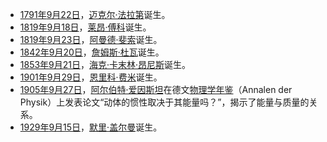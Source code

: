 *[[1791年|1791年]][[9月22日|9月22日]]，[[迈克尔·法拉第|迈克尔·法拉第]]诞生。
*[[1819年|1819年]][[9月18日|9月18日]]，[[莱昂·傅科|莱昂·傅科]]诞生。
*[[1819年|1819年]][[9月23日|9月23日]]，[[阿曼德·斐索|阿曼德·斐索]]诞生。
*[[1842年|1842年]][[9月20日|9月20日]]，[[詹姆斯·杜瓦|詹姆斯·杜瓦]]诞生。
*[[1853年|1853年]][[9月21日|9月21日]]，[[海克·卡末林·昂尼斯|海克·卡末林·昂尼斯]]诞生。
*[[1901年|1901年]][[9月29日|9月29日]]，[[恩里科·费米|恩里科·费米]]诞生。
*[[1905年|1905年]][[9月27日|9月27日]]，[[阿尔伯特·爱因斯坦|阿尔伯特·爱因斯坦]]在德文[[物理学年鉴|物理学年鉴]]（Annalen der Physik）上发表论文“动体的惯性取决于其能量吗？”，揭示了能量与质量的关系。
*[[1929年|1929年]][[9月15日|9月15日]]，[[默里·盖尔曼|默里·盖尔曼]]诞生。
